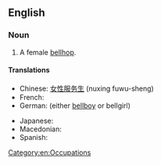 ==English==

===Noun===
{{en-noun}}

# A female [[bellhop]].

====Translations====
{{trans-top|a female bellhop}}
* Chinese: [[女性服务生]] (nuxing fuwu-sheng)
* French: {{t+|fr|chasseuse}}
* German: {{t+|de|Hotelpage}} (either [[bellboy]] or bellgirl)
{{trans-mid}}
* Japanese: {{t|ja|ベルガール|tr=berugāru}}
* Macedonian: {{t|mk|портирка|f|tr=pórtirka}}
* Spanish: {{t|es|botónesa}}
{{trans-bottom}}

[[Category:en:Occupations]]